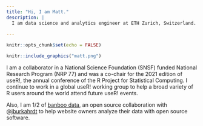 ```yaml
---
title: "Hi, I am Matt."
description: |
  I am data science and analytics engineer at ETH Zurich, Switzerland. In early 2022, I've joined [cynkra](https://cynkra.com) in an advisory role. I contribute to open source software and the R Project for Statistical Computing in particular. At work, I design solutions for state of the art data processing, management and dissemination.
  
---
```


```r
knitr::opts_chunk$set(echo = FALSE)
```

```r
knitr::include_graphics("matt.png")
```



I am a collaborator in a National Science Foundation (SNSF) funded National Research Program (NRP 77) and was a co-chair for the 2021 edition of useR!, the annual  conference of the R Project for Statistical Computing. I continue to work in a global 
useR! working group to help a broad variety of R users around the world attend future useR! events. 

Also, I am 1/2 of [banboo data](https://buymeacoffee.com/banboodata), an open source collaboration with @[jburkahrdt](https://github.com/jburkardt) to help website owners analyze their data with open source software. 





